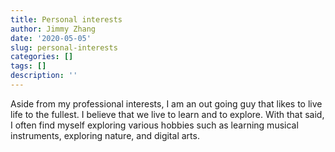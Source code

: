 ```yaml
---
title: Personal interests
author: Jimmy Zhang
date: '2020-05-05'
slug: personal-interests
categories: []
tags: []
description: ''
---
```

Aside from my professional interests, I am an out going guy that likes to live life to the fullest. I believe that we live to learn and to explore. With that said, I often find myself exploring various hobbies such as learning musical instruments, exploring nature, and digital arts. 